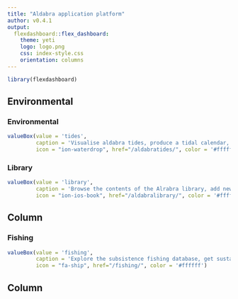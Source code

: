 ```yaml
---
title: "Aldabra application platform"
author: v0.4.1
output: 
  flexdashboard::flex_dashboard:
    theme: yeti
    logo: logo.png
    css: index-style.css
    orientation: columns
---
```


```r
library(flexdashboard)
```


Environmental
-------------------------------------

### Environmental

```r
valueBox(value = 'tides', 
         caption = 'Visualise aldabra tides, produce a tidal calendar, or download research grade predicted tidal heights',
         icon = "ion-waterdrop", href="/aldabratides/", color = '#ffffff')
```

### Library

```r
valueBox(value = 'library', 
         caption = 'Browse the contents of the Alrabra library, add new items, and export the collection to Excel or Zotero',
         icon = "ion-ios-book", href="/aldabralibrary/", color = '#ffffff')
```

Column
-------------------------------------

### Fishing

```r
valueBox(value = 'fishing', 
         caption = 'Explore the subsistence fishing database, get sustainability and adaptive management indicators.',
         icon = "fa-ship", href="/fishing/", color = '#ffffff')
```

Column
-------------------------------------

